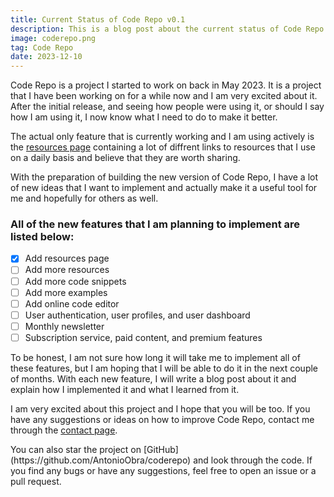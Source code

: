 ```yaml
---
title: Current Status of Code Repo v0.1
description: This is a blog post about the current status of Code Repo.
image: coderepo.png
tag: Code Repo
date: 2023-12-10
---
```


Code Repo is a project I started to work on back in May 2023. It is a project that I have been working on for a while now and I am very excited about it. After the initial release, and seeing how people were using it, or should I say how I am using it, I now know what I need to do to make it better. 

The actual only feature that is currently working and I am using actively is the [resources page](https://coderepo.obradovic.dev/resources/) containing a lot of diffrent links to resources that I use on a daily basis and believe that they are worth sharing. 

With the preparation of building the new version of Code Repo, I have a lot of new ideas that I want to implement and actually make it a useful tool for me and hopefully for others as well.

### All of the new features that I am planning to implement are listed below:
- [x] Add resources page
- [ ] Add more resources
- [ ] Add more code snippets
- [ ] Add more examples
- [ ] Add online code editor
- [ ] User authentication, user profiles, and user dashboard
- [ ] Monthly newsletter
- [ ] Subscription service, paid content, and premium features

To be honest, I am not sure how long it will take me to implement all of these features, but I am hoping that I will be able to do it in the next couple of months. With each new feature, I will write a blog post about it and explain how I implemented it and what I learned from it. 

I am very excited about this project and I hope that you will be too. If you have any suggestions or ideas on how to improve Code Repo, contact me through the [contact page](https://coderepo.obradovic.dev/contact/).

<Callout>
    You can also star the project on [GitHub](https://github.com/AntonioObra/coderepo) and look through the code. If you find any bugs or have any suggestions, feel free to open an issue or a pull request. 
</Callout>

